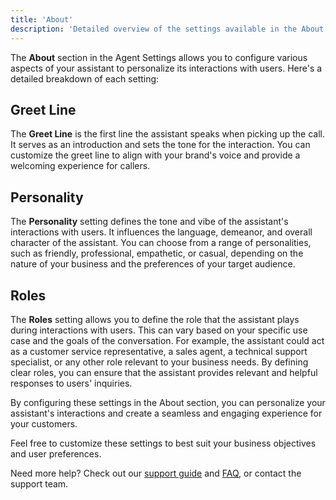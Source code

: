 ```yaml
---
title: 'About'
description: 'Detailed overview of the settings available in the About section of Agent Settings'
---
```


The **About** section in the Agent Settings allows you to configure various aspects of your assistant to personalize its interactions with users. Here's a detailed breakdown of each setting:

## Greet Line

The **Greet Line** is the first line the assistant speaks when picking up the call. It serves as an introduction and sets the tone for the interaction. You can customize the greet line to align with your brand's voice and provide a welcoming experience for callers.

## Personality

The **Personality** setting defines the tone and vibe of the assistant's interactions with users. It influences the language, demeanor, and overall character of the assistant. You can choose from a range of personalities, such as friendly, professional, empathetic, or casual, depending on the nature of your business and the preferences of your target audience.

## Roles

The **Roles** setting allows you to define the role that the assistant plays during interactions with users. This can vary based on your specific use case and the goals of the conversation. For example, the assistant could act as a customer service representative, a sales agent, a technical support specialist, or any other role relevant to your business needs. By defining clear roles, you can ensure that the assistant provides relevant and helpful responses to users' inquiries.

By configuring these settings in the About section, you can personalize your assistant's interactions and create a seamless and engaging experience for your customers.

Feel free to customize these settings to best suit your business objectives and user preferences.

Need more help? Check out our [support guide](/troubleshoot/support-guide) and [FAQ](/troubleshoot/faq), or contact the support team.
